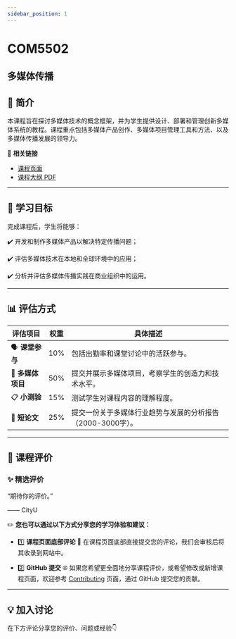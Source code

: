 ```yaml
---
sidebar_position: 1
---
```


# COM5502
## 多媒体传播

## **📘 简介**
本课程旨在探讨多媒体技术的概念框架，并为学生提供设计、部署和管理创新多媒体系统的教程。课程重点包括多媒体产品创作、多媒体项目管理工具和方法、以及多媒体传播发展的领导力。

🔗 **相关链接**
- [课程页面](https://www.cityu.edu.hk/catalogue/pg/202425/course/COM5502.htm)
- [课程大纲 PDF](https://www.cityu.edu.hk/catalogue/pg/202425/course/COM5502.pdf)

---

## **🎯 学习目标**

完成课程后，学生将能够：

✔️ 开发和制作多媒体产品以解决特定传播问题；

✔️ 评估多媒体技术在本地和全球环境中的应用；

✔️ 分析并评估多媒体传播实践在商业组织中的运用。

---

## **📊 评估方式**

| **评估项目**          | **权重** | **具体描述**                                                                                       |
|----------------------|---------|---------------------------------------------------------------------------------------------------|
| 🗣️ **课堂参与**         | 10%     | 包括出勤率和课堂讨论中的活跃参与。                                                                   |
| 🎨 **多媒体项目**        | 50%     | 提交并展示多媒体项目，考察学生的创造力和技术水平。                                                     |
| 📋 **小测验**           | 15%     | 测试学生对课程内容的理解程度。                                                                      |
| 📑 **短论文**           | 25%     | 提交一份关于多媒体行业趋势与发展的分析报告（2000-3000字）。                                            |

---

## **💬 课程评价**

### ✨ **精选评价**
<div className={commentStyles.commentBox}>
    <p className={commentStyles.commentText}>
        “期待你的评价。”
    </p>
    <p className={commentStyles.commentAuthor}>—— CityU</p>
</div>

✏️ **您也可以通过以下方式分享您的学习体验和建议：**

- 1️⃣ **课程页面底部评论**
💬 在课程页面底部直接提交您的评论，我们会审核后将其收录到网站中。

- 2️⃣ **GitHub 提交**
🌐 如果您希望更全面地分享课程评价，或希望修改或新增课程页面，欢迎参考 [Contributing](https://penjc.github.io/CityU/contributing) 页面，通过 GitHub 提交您的贡献。

---

## **💡 加入讨论**

在下方评论分享您的评价、问题或经验👇
<Utterances />

